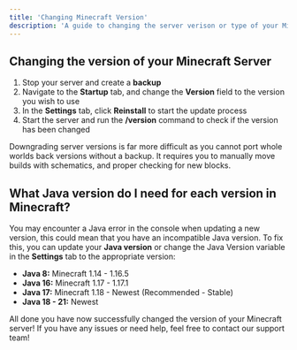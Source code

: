 ```yaml
---
title: 'Changing Minecraft Version'
description: 'A guide to changing the server verison or type of your Minecraft server. You have full control over the type and the version of your server that you can change that at any time!'
---
```


## Changing the version of your Minecraft Server

1. Stop your server and create a **backup**
2. Navigate to the **Startup** tab, and change the **Version** field to the version you wish to use
3. In the **Settings** tab, click **Reinstall** to start the update process
4. Start the server and run the **/version** command to check if the version has been changed

  
<Warning>
  Downgrading server versions is far more difficult as you cannot port whole worlds back versions without a backup. It requires you to manually move builds with schematics, and proper checking for new blocks.
</Warning>

## What Java version do I need for each version in Minecraft?

You may encounter a Java error in the console when updating a new version, this could mean that you have an incompatible Java version. To fix this, you can update your **Java version** or change the Java Version variable in the **Settings** tab to the appropriate version:
- **Java 8:** Minecraft 1.14 - 1.16.5
- **Java 16:** Minecraft 1.17 - 1.17.1
- **Java 17:** Minecraft 1.18 - Newest (Recommended - Stable)
- **Java 18 - 21:** Newest

All done you have now successfully changed the version of your Minecraft server! If you have any issues or need help, feel free to contact our support team!